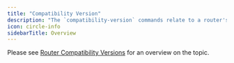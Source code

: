 ```yaml
---
title: "Compatibility Version"
description: "The `compatibility-version` commands relate to a router's compatibility version."
icon: circle-info
sidebarTitle: Overview
---
```


Please see [Router Compatibility Versions](/concepts/router-compatibility-versions) for an overview on the topic.

